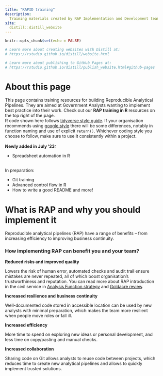```yaml
---
title: "RAPID training"
description:
  Training materials created by RAP Implementation and Development team
site:
  distill::distill_website
---
```


```r
knitr::opts_chunk$set(echo = FALSE)

# Learn more about creating websites with Distill at:
# https://rstudio.github.io/distill/website.html

# Learn more about publishing to GitHub Pages at:
# https://rstudio.github.io/distill/publish_website.html#github-pages

```
# About this page
This page contains training resources for building Reproducible Analytical Pipelines. They are aimed at Government Analysts wanting to implement best practice into their work. Check out our <b>RAP training in R</b> resources on the top right of the page.<br> R code shown here follows [tidyverse style guide](https://style.tidyverse.org/). If your organisation recommends using [google style](https://google.github.io/styleguide/Rguide.html) there will be some differences, notably in function naming and use of explicit `return()`. Whichever coding style you choose to follow, make sure to use it consistently within a project.
<br><br>
<b> Newly added in July '23:</b>

* Spreadsheet automation in R
<br><br>

In preparation:

* Git training
* Advanced control flow in R
* How to write a good README and more!

# What is RAP and why you should implement it

Reproducible analytical pipelines (RAP) have a range of benefits – from increasing efficiency to improving business continuity.


### How implementing RAP can benefit you and your team? 

**Reduced risks and improved quality**

Lowers the risk of human error, automated checks and audit trail ensure mistakes are never repeated, all of which boost organisation's trustworthiness and reputation. 
You can read more about RAP introduction in the civil service in [Analysis Function strategy](https://analysisfunction.civilservice.gov.uk/policy-store/reproducible-analytical-pipelines-strategy/) and [Goldacre review](https://www.goldacrereview.org/). 

**Increased resilience and business continuity**

Well-documented code stored in accessible location can be used by new analysts with minimal preparation, which makes the team more resilient when people move roles or fall ill. 

**Increased efficiency** 

More time to spend on exploring new ideas or personal development, and less time on copy/pasting and manual checks. 

**Increased collaboration**

Sharing code on Git allows analysts to reuse code between projects, which reduces time to create new analytical pipelines and allows to quickly implement trusted solutions. 

 
